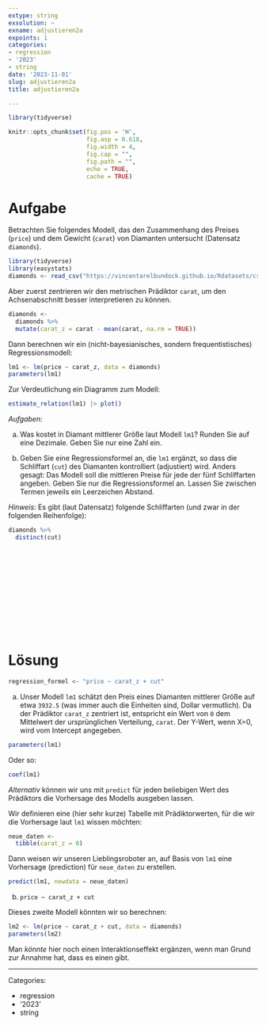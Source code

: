 ```yaml
---
extype: string
exsolution: ~
exname: adjustieren2a
expoints: 1
categories:
- regression
- '2023'
- string
date: '2023-11-01'
slug: adjustieren2a
title: adjustieren2a

---
```




```r
library(tidyverse)

```


```r
knitr::opts_chunk$set(fig.pos = 'H',
                      fig.asp = 0.618,
                      fig.width = 4,
                      fig.cap = "", 
                      fig.path = "",
                      echo = TRUE,
                      cache = TRUE)
```





# Aufgabe


Betrachten Sie folgendes Modell, das den Zusammenhang des Preises (`price`) 
und dem Gewicht (`carat`) von Diamanten untersucht (Datensatz `diamonds`).

```r
library(tidyverse)
library(easystats)
diamonds <- read_csv("https://vincentarelbundock.github.io/Rdatasets/csv/ggplot2/diamonds.csv")
```



Aber zuerst zentrieren wir den metrischen Prädiktor `carat`, 
um den Achsenabschnitt besser interpretieren zu können. 

```r
diamonds <-
  diamonds %>% 
  mutate(carat_z = carat - mean(carat, na.rm = TRUE))
```

Dann berechnen wir ein (nicht-bayesianisches, sondern frequentistisches) Regressionsmodell:

```r
lm1 <- lm(price ~ carat_z, data = diamonds)
parameters(lm1)
```




Zur Verdeutlichung ein Diagramm zum Modell:

```r
estimate_relation(lm1) |> plot()
```

*Aufgaben:*

a) Was kostet in Diamant mittlerer Größe laut Modell `lm1`? Runden Sie auf eine Dezimale. Geben Sie nur eine Zahl ein.


b) Geben Sie eine Regressionsformel an, die `lm1` ergänzt, so dass die Schliffart (`cut`) des Diamanten kontrolliert (adjustiert) wird. Anders gesagt: Das Modell soll die mittleren Preise für jede der fünf Schliffarten angeben. Geben Sie nur die Regressionsformel an. Lassen Sie zwischen Termen jeweils ein Leerzeichen Abstand.





*Hinweis*: Es gibt (laut Datensatz) folgende Schliffarten (und zwar in der folgenden Reihenfolge):

```r
diamonds %>% 
  distinct(cut)
```



</br>
</br>
</br>
</br>
</br>
</br>
</br>
</br>
</br>
</br>

# Lösung


```r
regression_formel <- "price ~ carat_z + cut"
```


a) Unser Modell `lm1` schätzt den Preis eines Diamanten mittlerer Größe auf etwa `3932.5` (was immer auch die Einheiten sind, Dollar vermutlich).
Da der Prädiktor `carat_z` zentriert ist, entspricht ein Wert von `0` dem Mittelwert der ursprünglichen Verteilung, `carat`. Der Y-Wert, wenn X=0, wird vom Intercept angegeben.

```r
parameters(lm1)
```


Oder so:

```r
coef(lm1)
```


*Alternativ* können wir uns mit `predict` für jeden beliebigen Wert des Prädiktors die Vorhersage des Modells ausgeben lassen.

Wir definieren eine (hier sehr kurze) Tabelle mit Prädiktorwerten, für die wir die Vorhersage laut `lm1` wissen möchten:

```r
neue_daten <-
  tibble(carat_z = 0)
```


Dann weisen wir unseren Lieblingsroboter an, auf Basis von `lm1` eine Vorhersage (prediction) für `neue_daten` zu erstellen. 

```r
predict(lm1, newdata = neue_daten)
```



b) `price ~ carat_z + cut` 

Dieses zweite Modell könnten wir so berechnen:

```r
lm2 <- lm(price ~ carat_z + cut, data = diamonds)
parameters(lm2)
```






Man *könnte* hier noch einen Interaktionseffekt ergänzen, wenn man Grund zur Annahme hat,
dass es einen gibt.





---

Categories: 

- regression
- '2023'
- string

